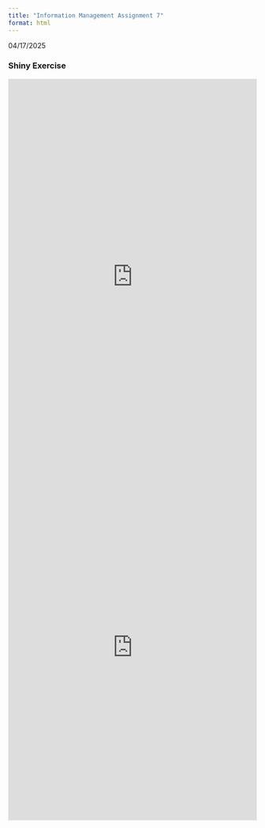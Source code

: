 ```yaml
---
title: "Information Management Assignment 7"
format: html
---
```


04/17/2025

### Shiny Exercise

<iframe 
  src="https://cykimsovanna.shinyapps.io/university/" 
  width="100%" 
  height="800" 
  frameborder="0" 
  allowfullscreen>
</iframe>


<iframe 
  src="https://cykimsovanna.shinyapps.io/geyserdata/" 
  width="100%" 
  height="700" 
  frameborder="0" 
  allowfullscreen>
</iframe>